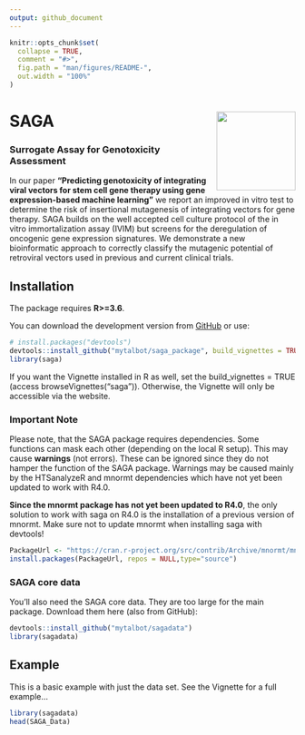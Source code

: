 ```yaml
---
output: github_document
---
```


<!-- README.md is generated from README.Rmd. Please edit that file -->

```r
knitr::opts_chunk$set(
  collapse = TRUE,
  comment = "#>",
  fig.path = "man/figures/README-",
  out.width = "100%"
)
```

# SAGA <img src="https://talbotsr.com/saga_package/logo.png" align="right" height="139" />
### Surrogate Assay for Genotoxicity Assessment

In our paper **"Predicting genotoxicity of integrating viral vectors for stem cell gene therapy using gene expression-based machine learning"** we report an improved in vitro test to determine the risk of insertional mutagenesis of integrating vectors for gene therapy.
SAGA builds on the well accepted cell culture protocol of the in vitro immortalization assay (IVIM) but screens for the deregulation of oncogenic gene expression signatures. We demonstrate a new bioinformatic approach to correctly classify the mutagenic potential of retroviral vectors used in previous and current clinical trials. 

## Installation
The package requires **R>=3.6**.

You can download the development version from [GitHub](https://github.com/mytalbot/saga_package/) or use:

``` r
# install.packages("devtools")
devtools::install_github("mytalbot/saga_package", build_vignettes = TRUE)
library(saga)
```
If you want the Vignette installed in R as well, set the build_vignettes = TRUE (access browseVignettes("saga")). Otherwise, the Vignette will only be accessible via the website.

### Important Note

Please note, that the SAGA package requires dependencies. Some functions can mask each other (depending on the local R setup). This may cause **warnings** (not errors). These can be ignored since they do not hamper the function of the SAGA package. Warnings may be caused mainly by the HTSanalyzeR and mnormt dependencies which have not yet been updated to work with R4.0. 

**Since the mnormt package has not yet been updated to R4.0**, the only solution to work with saga on R4.0 is the installation of a previous version of mnormt. Make sure not to update mnormt when installing saga with devtools!

``` r
PackageUrl <- "https://cran.r-project.org/src/contrib/Archive/mnormt/mnormt_1.5-7.tar.gz"
install.packages(PackageUrl, repos = NULL,type="source")
```


### SAGA core data
You'll also need the SAGA core data. They are too large for the main package. Download them here (also from GitHub):

``` r
devtools::install_github("mytalbot/sagadata")
library(sagadata)
```

## Example

This is a basic example with just the data set. See the Vignette for a full example...

```r
library(sagadata)
head(SAGA_Data)
```
